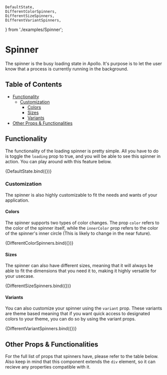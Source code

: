 

    DefaultState,
    DifferentColorSpinners,
    DifferentSizeSpinners,
    DifferentVariantSpinners,
} from './examples/Spinner';

<Meta title="Layout/Spinner" component={Spinner} />

# Spinner

The spinner is the busy loading state in Apollo. It's purpose is to let the user
know that a process is currently running in the background.

## Table of Contents

-   [Functionality](#functionality)
    -   [Customization](#default-state)
        -   [Colors](#colors)
        -   [Sizes](#sizes)
        -   [Variants](#variants)
-   [Other Props & Functionalities](#other-props--functionalities)

## Functionality

The functionality of the loading spinner is pretty simple. All you have to do is toggle
the `loading` prop to true, and you will be able to see this spinner in action. You can
play around with this feature below.

<Canvas>
    <Story name="Default State">{DefaultState.bind({})}</Story>
</Canvas>

### Customization

The spinner is also highly customizable to fit the needs and wants of your application.

#### Colors

The spinner supports two types of color changes. The prop `color` refers to the color of the
spinner itself, while the `innerColor` prop refers to the color of the spinner's inner circle
(This is likely to change in the near future).

<Canvas>
    <Story name="Different Color Spinners">{DifferentColorSpinners.bind({})}</Story>
</Canvas>

#### Sizes

The spinner can also have different sizes, meaning that it will always be able to fit the
dimensions that you need it to, making it highly versatile for your usecase.

<Canvas>
    <Story name="Different Size Spinners">{DifferentSizeSpinners.bind({})}</Story>
</Canvas>

#### Variants

You can also customize your spinner using the `variant` prop. These variants are theme based
meaning that if you want quick access to designated colors to your theme, you can do so by
using the variant props.

<Canvas>
    <Story name="Different Variant Spinners">{DifferentVariantSpinners.bind({})}</Story>
</Canvas>

## Other Props & Functionalities

For the full list of props that spinners have, please refer to the table below. Also keep
in mind that this component extends the `div` element, so it can recieve any properties
compatible with it.

<ArgsTable of={Spinner} />
